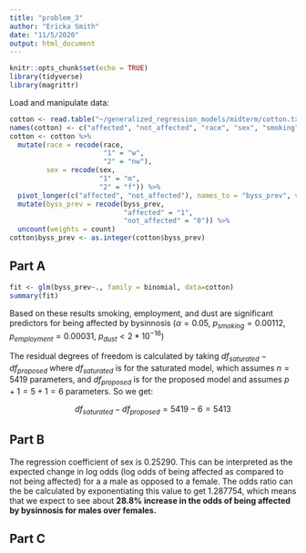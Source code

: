 ```yaml
---
title: "problem_3"
author: "Ericka Smith"
date: "11/5/2020"
output: html_document
---
```


```r
knitr::opts_chunk$set(echo = TRUE)
library(tidyverse)
library(magrittr)
```

Load and manipulate data:

```r
cotton <- read.table("~/generalized_regression_models/midterm/cotton.txt", quote="\"")
names(cotton) <- c("affected", "not_affected", "race", "sex", "smoking", "employment", "dust")
cotton <- cotton %>%
  mutate(race = recode(race,
                       "1" = "w",
                       "2" = "nw"),
         sex = recode(sex,
                      "1" = "m",
                      "2" = "f")) %>% 
  pivot_longer(c("affected", "not_affected"), names_to = "byss_prev", values_to = "count") %>%
  mutate(byss_prev = recode(byss_prev,
                            "affected" = "1",
                            "not_affected" = "0")) %>%
  uncount(weights = count)
cotton$byss_prev <- as.integer(cotton$byss_prev)
```


## Part A

```r
fit <- glm(byss_prev~., family = binomial, data=cotton)
summary(fit)
```

Based on these results smoking, employment, and dust are significant predictors for being affected by bysinnosis ($\alpha = 0.05$, $p_{smoking}=0.00112$, $p_{employment}=0.00031$, $p_{dust}<2*10^{-16}$)

The residual degrees of freedom is calculated by taking $df_{saturated}-df_{proposed}$ where $df_{saturated}$ is for the saturated model, which assumes $n=5419$ parameters, and $df_{proposed}$ is for the proposed model and assumes $p+1= 5+1 =6$ parameters. So we get:

$$
df_{saturated}-df_{proposed}=5419-6=5413
$$

## Part B

The regression coefficient of sex is 0.25290. This can be interpreted as the expected change in log odds (log odds of being affected as compared to not being affected) for a a male as opposed to a female. The odds ratio can the be calculated by exponentiating this value to get 1.287754, which means that we expect to see about **28.8% increase in the odds of being affected by bysinnosis for males over females.**

## Part C



